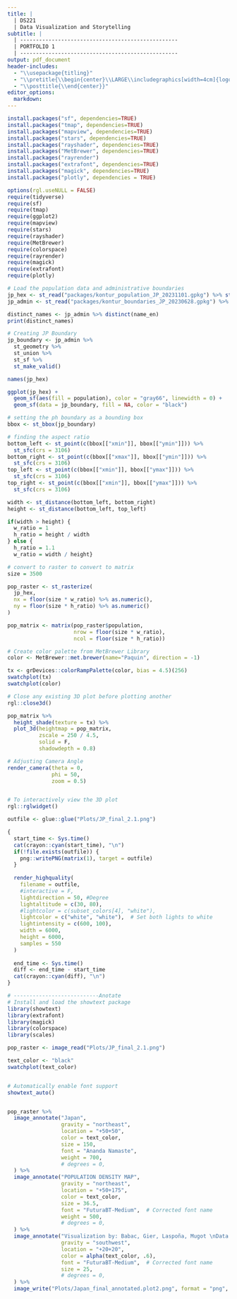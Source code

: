 ```yaml
---
title: |
  | DS221
  | Data Visualization and Storytelling
subtitle: |
  | --------------------------------------------------
  | PORTFOLIO 1
  | --------------------------------------------------
output: pdf_document
header-includes:
  - "\\usepackage{titling}"
  - "\\pretitle{\\begin{center}\\LARGE\\includegraphics[width=4cm]{logo.jpg}\\\\[\\bigskipamount]}"
  - "\\posttitle{\\end{center}}"
editor_options: 
  markdown: 
---
```


```r

install.packages("sf", dependencies=TRUE)
install.packages("tmap", dependencies=TRUE)
install.packages("mapview", dependencies=TRUE)
install.packages("stars", dependencies=TRUE)
install.packages("rayshader", dependencies=TRUE)
install.packages("MetBrewer", dependencies=TRUE)
install.packages("rayrender")
install.packages("extrafont", dependencies=TRUE)
install.packages("magick", dependencies=TRUE)
install.packages("plotly", dependencies = TRUE)
```

```r
options(rgl.useNULL = FALSE)
require(tidyverse)
require(sf)
require(tmap)
require(ggplot2)
require(mapview)
require(stars)
require(rayshader)
require(MetBrewer)
require(colorspace)
require(rayrender)
require(magick)
require(extrafont)
require(plotly)
```

```r
# Load the population data and administrative boundaries
jp_hex <- st_read("packages/kontur_population_JP_20231101.gpkg") %>% st_transform(3106)
jp_admin <- st_read("packages/kontur_boundaries_JP_20230628.gpkg") %>% st_transform(3106)
```

```r
distinct_names <- jp_admin %>% distinct(name_en)
print(distinct_names)
```

```r
# Creating JP Boundary
jp_boundary <- jp_admin %>%
  st_geometry %>%
  st_union %>%
  st_sf %>%
  st_make_valid()
```

```r
names(jp_hex)
```

```r
ggplot(jp_hex) + 
  geom_sf(aes(fill = population), color = "gray66", linewidth = 0) + 
  geom_sf(data = jp_boundary, fill = NA, color = "black")
```

```r
# setting the ph boundary as a bounding box
bbox <- st_bbox(jp_boundary)

# finding the aspect ratio
bottom_left <- st_point(c(bbox[["xmin"]], bbox[["ymin"]])) %>%
  st_sfc(crs = 3106)
bottom_right <- st_point(c(bbox[["xmax"]], bbox[["ymin"]])) %>%
  st_sfc(crs = 3106)
top_left <- st_point(c(bbox[["xmin"]], bbox[["ymax"]])) %>%
  st_sfc(crs = 3106)
top_right <- st_point(c(bbox[["xmin"]], bbox[["ymax"]])) %>%
  st_sfc(crs = 3106)

width <- st_distance(bottom_left, bottom_right)
height <- st_distance(bottom_left, top_left)

if(width > height) {
  w_ratio = 1
  h_ratio = height / width
} else {
  h_ratio = 1.1
  w_ratio = width / height}
```


```r
# convert to raster to convert to matrix
size = 3500

pop_raster <- st_rasterize(
  jp_hex,
  nx = floor(size * w_ratio) %>% as.numeric(),
  ny = floor(size * h_ratio) %>% as.numeric()
)

pop_matrix <- matrix(pop_raster$population,
                     nrow = floor(size * w_ratio),
                     ncol = floor(size * h_ratio))
```

```r
# Create color palette from MetBrewer Library
color <- MetBrewer::met.brewer(name="Paquin", direction = -1)

tx <- grDevices::colorRampPalette(color, bias = 4.5)(256)
swatchplot(tx)
swatchplot(color)
```

```r
# Close any existing 3D plot before plotting another
rgl::close3d()

pop_matrix %>%
  height_shade(texture = tx) %>%
  plot_3d(heightmap = pop_matrix,
          zscale = 250 / 4.5,
          solid = F,
          shadowdepth = 0.8)

# Adjusting Camera Angle
render_camera(theta = 0,
              phi = 50,
              zoom = 0.5)


# To interactively view the 3D plot
rgl::rglwidget()
```



```r
outfile <- glue::glue("Plots/JP_final_2.1.png")

{
  start_time <- Sys.time()
  cat(crayon::cyan(start_time), "\n")
  if(!file.exists(outfile)) {
    png::writePNG(matrix(1), target = outfile)
  }
  
  render_highquality(
    filename = outfile,
    #interactive = F,
    lightdirection = 50, #Degree
    lightaltitude = c(30, 80),
    #lightcolor = c(subset_colors[4], "white"),
    lightcolor = c("white", "white"),  # Set both lights to white
    lightintensity = c(600, 100),
    width = 6000,
    height = 6000,
    samples = 550
  )
  
  end_time <- Sys.time()
  diff <- end_time - start_time
  cat(crayon::cyan(diff), "\n")
}
```

```r
# ---------------------------Anotate
# Install and load the showtext package
library(showtext)
library(extrafont)
library(magick)
library(colorspace)
library(scales)

pop_raster <- image_read("Plots/JP_final_2.1.png")

text_color <- "black"
swatchplot(text_color)


# Automatically enable font support
showtext_auto()


pop_raster %>%
  image_annotate("Japan",
                 gravity = "northeast",
                 location = "+50+50",
                 color = text_color,
                 size = 150,
                 font = "Ananda Namaste",
                 weight = 700,
                 # degrees = 0,
  ) %>%
  image_annotate("POPULATION DENSITY MAP",
                 gravity = "northeast",
                 location = "+50+175",
                 color = text_color,
                 size = 36.5,
                 font = "FuturaBT-Medium",  # Corrected font name
                 weight = 500,
                 # degrees = 0,
  ) %>%
  image_annotate("Visualization by: Babac, Gier, Laspoña, Mugot \nData: Kontur Population 2023",
                 gravity = "southwest",
                 location = "+20+20",
                 color = alpha(text_color, .6),
                 font = "FuturaBT-Medium",  # Corrected font name
                 size = 25,
                 # degrees = 0,
  ) %>%
  image_write("Plots/Japan_final_annotated.plot2.png", format = "png", quality = 100)
```
